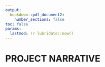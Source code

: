 ```yaml
---
output: 
  bookdown::pdf_document2:
    number_sections: false
toc: false
params:
  lastmod: !r lubridate::now()
---
```


# PROJECT NARRATIVE


